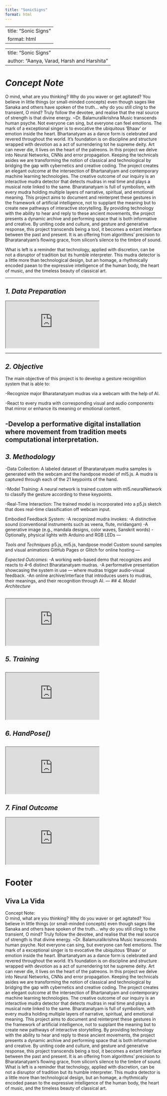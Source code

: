 ```yaml
---
title: "SonicSigns"
format: html
---
```


---
title: "Sonic Signs"
format: html
---

---
title: "Sonic Signs"
author: "Aanya, Varad, Harsh and Harshita"
---

# *Concept Note*  
O mind, what are you thinking? Why do you waver or get agitated?
You believe in little things (or small-minded concepts) even though sages like Sanaka and others have spoken of the truth… why do you still cling to the transient, O mind?
Truly follow the devotee, and realise that the real source of strength is that divine energy.
~Dr. Balamuralikrishna
Music transcends human psyche. Not everyone can sing, but everyone can feel emotions. The mark of a exceptional singer is to evocative the ubiquitous ‘Bhaav’ or emotion inside the heart. 
Bhartanatyam as a dance form is celebrated and revered throughout the world. It’s foundation is on discipline and structure wrapped with devotion as a act of surrendering tot he supreme deity.
Art can never die, it lives on the heart of the patreons. In this project we delve into Neural Networks, CNNs and error propagation. Keeping the technicals asides we are transforming the notion of classical and technological by bridging the gap with cybernetics and creative coding. 
The project creates an elegant outcome at the intersection of Bhartanatyam and contemporary machine learning technologies. The creative outcome of our inquiry is an interactive mudra detector that detects mudras in real time and plays a musical note linked to the same.
Bharatanatyam is full of symbolism, with every mudra holding multiple layers of narrative, spiritual, and emotional meaning. This project aims to document and reinterpret these gestures in the framework of artificial intelligence, not to supplant the meaning but to create new pathways of interactive storytelling.
By providing technology with the ability to hear and reply to these ancient movements, the project presents a dynamic archive and performing space that is both informative and creative.
By uniting code and culture, and gesture and generative response, this project transcends being a tool, it becomes a extant interface between the past and present. It is an offering from algorithms' precision to Bharatanatyam's flowing grace, from silicon's silence to the timbre of sound.

What is left is a reminder that technology, applied with discretion, can be not a disruptor of tradition but its humble interpreter. This mudra detector is a little more than technological design, but an homage, a rhythmically encoded paean to the expressive intelligence of the human body, the heart of music, and the timeless beauty of classical art.


---

## *1. Data Preparation*
<iframe src="https://editor.p5js.org/AanyaPandith/full/QnfhgblhU"></iframe>

---

## *2. Objective*

The main objective of this project is to develop a gesture recognition system that is able to:

-Recognize major Bharatanatyam mudras via a webcam with the help of AI.

-React to every mudra with corresponding visual and audio components that mirror or enhance its meaning or emotional content.

-Develop a performative digital installation where movement from tradition meets computational interpretation.
---

## *3. Methodology*

-Data Collection: A labeled dataset of Bharatanatyam mudra samples is generated with the webcam and the handpose model of ml5.js. A mudra is captured through each of the 21 keypoints of the hand.

-Model Training: A neural network is trained custom with ml5.neuralNetwork to classify the gesture according to these keypoints.

-Real-Time Interaction: The trained model is incorporated into a p5.js sketch that does real-time classification off webcam input.

Embodied Feedback System:
-A recognized mudra invokes:
-A distinctive sound (conventional instruments such as veena, flute, mridangam)
-A generative image (e.g., mandala designs, color waves, Sanskrit words)
-Optionally, physical lights with Arduino and RGB LEDs
---

*Tools and Techniques*
p5.js, ml5.js, handpose model
Custom sound samples and visual animations
GitHub Pages or Glitch for online hosting
---

*Expected Outcomes*:
-A working web-based demo that recognizes and reacts to 4–6 distinct Bharatanatyam mudras.
-A performative presentation showcasing the system in use — where mudras trigger audio-visual feedback.
-An online archive/interface that introduces users to mudras, their meanings, and their recognition through AI.
---
## *4. Model Architecture*

<iframe src="https://editor.p5js.org/AanyaPandith/full/qW8nv_-Eh"></iframe>
---

## *5. Training*

<iframe src="https://editor.p5js.org/Varad404error/full/hv1j0fmfa"></iframe>
---

## *6. HandPose()*

<iframe src="https://editor.p5js.org/Has2204/full/yjQk0fHh9"></iframe>
---

## *7. Final Outcome*
<iframe src="https://editor.p5js.org/AanyaPandith/full/eMu9W4Jnh"></iframe>


# Footer

Viva La Vida
---

Concept Note:\
O mind, what are you thinking? Why do you waver or get agitated? You believe in little things (or small-minded concepts) even though sages like Sanaka and others have spoken of the truth… why do you still cling to the transient, O mind? Truly follow the devotee, and realise that the real source of strength is that divine energy. \~Dr. Balamuralikrishna Music transcends human psyche. Not everyone can sing, but everyone can feel emotions. The mark of a exceptional singer is to evocative the ubiquitous ‘Bhaav’ or emotion inside the heart. Bhartanatyam as a dance form is celebrated and revered throughout the world. It’s foundation is on discipline and structure wrapped with devotion as a act of surrendering tot he supreme deity. Art can never die, it lives on the heart of the patreons. In this project we delve into Neural Networks, CNNs and error propagation. Keeping the technicals asides we are transforming the notion of classical and technological by bridging the gap with cybernetics and creative coding. The project creates an elegant outcome at the intersection of Bhartanatyam and contemporary machine learning technologies. The creative outcome of our inquiry is an interactive mudra detector that detects mudras in real time and plays a musical note linked to the same. Bharatanatyam is full of symbolism, with every mudra holding multiple layers of narrative, spiritual, and emotional meaning. This project aims to document and reinterpret these gestures in the framework of artificial intelligence, not to supplant the meaning but to create new pathways of interactive storytelling. By providing technology with the ability to hear and reply to these ancient movements, the project presents a dynamic archive and performing space that is both informative and creative. By uniting code and culture, and gesture and generative response, this project transcends being a tool, it becomes a extant interface between the past and present. It is an offering from algorithms' precision to Bharatanatyam's flowing grace, from silicon's silence to the timbre of sound. What is left is a reminder that technology, applied with discretion, can be not a disruptor of tradition but its humble interpreter. This mudra detector is a little more than technological design, but an homage, a rhythmically encoded paean to the expressive intelligence of the human body, the heart of music, and the timeless beauty of classical art.
